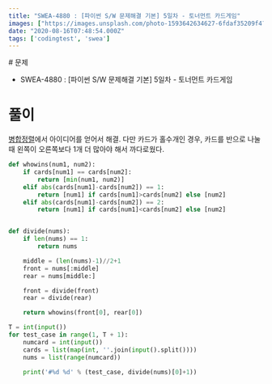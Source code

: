 ```yaml
---
title: "SWEA-4880 : [파이썬 S/W 문제해결 기본] 5일차 - 토너먼트 카드게임"
images: ["https://images.unsplash.com/photo-1593642634627-6fdaf35209f4?ixlib=rb-1.2.1&q=80&fm=jpg&crop=entropy&cs=tinysrgb&w=2000&fit=max&ixid=eyJhcHBfaWQiOjExNzczfQ"]
date: "2020-08-16T07:48:54.000Z"
tags: ['codingtest', 'swea']
---
```


<TOCInline toc={props.toc} asDisclosure />
# 문제

-   SWEA-4880 : \[파이썬 S/W 문제해결 기본\] 5일차 - 토너먼트 카드게임

# 풀이

[병합정렬](https://1see-bull.tistory.com/entry/Python-%EC%A0%95%EB%A0%AC-%EC%95%8C%EA%B3%A0%EB%A6%AC%EC%A6%98-%EC%A0%95%EB%A6%AC%EB%B2%84%EB%B8%94-%EC%B9%B4%EC%9A%B4%ED%8C%85-%EC%84%A0%ED%83%9D-%ED%80%B5-%EC%82%BD%EC%9E%85-%EB%B3%91%ED%95%A9?category=804148)에서 아이디어를 얻어서 해결. 다만 카드가 홀수개인 경우, 카드를 반으로 나눌 때 왼쪽이 오른쪽보다 1개 더 많아야 해서 까다로웠다.

```python
def whowins(num1, num2):
    if cards[num1] == cards[num2]:
        return [min(num1, num2)]
    elif abs(cards[num1]-cards[num2]) == 1:
        return [num1] if cards[num1]>cards[num2] else [num2]
    elif abs(cards[num1]-cards[num2]) == 2:
        return [num1] if cards[num1]<cards[num2] else [num2]


def divide(nums):
    if len(nums) == 1:
        return nums

    middle = (len(nums)-1)//2+1
    front = nums[:middle]
    rear = nums[middle:]

    front = divide(front)
    rear = divide(rear)

    return whowins(front[0], rear[0])

T = int(input())
for test_case in range(1, T + 1):
    numcard = int(input())
    cards = list(map(int, ''.join(input().split())))
    nums = list(range(numcard))

    print('#%d %d' % (test_case, divide(nums)[0]+1)) 
```

